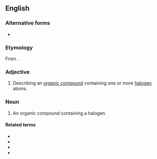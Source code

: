 ==English==

===Alternative forms===
* {{l|en|organo-halogen}}

===Etymology===
From {{affix|en|organo-|halogen}}.

===Adjective===
{{en-adj|-}}

# {{lb|en|organic chemistry}} Describing an [[organic compound]] containing one or more [[halogen]] atoms.

===Noun===
{{en-noun}}

# {{lb|en|organic chemistry}} An organic compound containing a halogen.

====Related terms====
* {{l|en|organofluorine}}
* {{l|en|organobromine}}
* {{l|en|organochlorine}}
* {{l|en|organoiodine}}